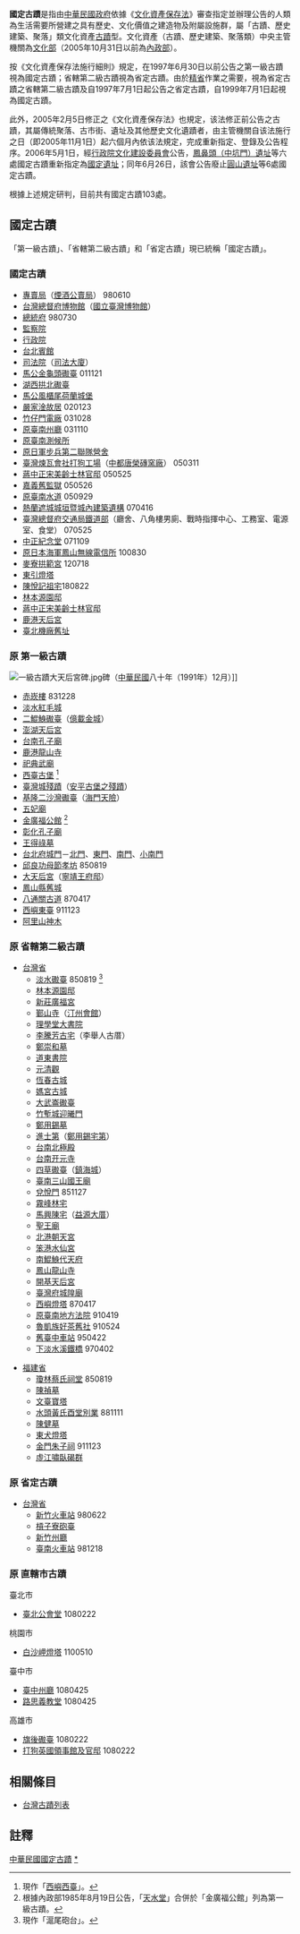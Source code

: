'''國定古蹟'''是指由[[中華民國|中華民國]][[中華民國政府|政府]]依據《[[文化資產保存法|文化資產保存法]]》審查指定並辦理公告的人類為生活需要所營建之具有歷史、文化價值之建造物及附屬設施群，屬「古蹟、歷史建築、聚落」類文化資產[[古蹟|古蹟]]型。文化資產（古蹟、歷史建築、聚落類）中央主管機關為[[中華民國文化部|文化部]]（2005年10月31日以前為[[中華民國內政部|內政部]]）。

按《文化資產保存法施行細則》規定，在1997年6月30日以前公告之第一級古蹟視為國定古蹟；省轄第二級古蹟視為省定古蹟。由於[[精省|精省]]作業之需要，視為省定古蹟之省轄第二級古蹟及自1997年7月1日起公告之省定古蹟，自1999年7月1日起視為國定古蹟。

此外，2005年2月5日修正之《文化資產保存法》也規定，该法修正前公告之古蹟，其屬傳統聚落、古市街、遺址及其他歷史文化遺蹟者，由主管機關自该法施行之日（即2005年11月1日）起六個月內依该法規定，完成重新指定、登錄及公告程序。2006年5月1日，經[[行政院文化建設委員會|行政院文化建設委員會]]公告，[[鳳鼻頭遺址|鳳鼻頭（中坑門）遺址]]等六處國定古蹟重新指定為[[國定遺址|國定遺址]]；同年6月26日，該會公告廢止[[圓山遺址|圓山遺址]]等6處國定古蹟。

根據上述規定研判，目前共有國定古蹟103處。

==國定古蹟==
「第一級古蹟」、「省轄第二級古蹟」和「省定古蹟」現已統稱「國定古蹟」。
===國定古蹟===
*[[專賣局|專賣局]]（[[菸酒公賣局|煙酒公賣局]]） 980610
*[[台灣總督府博物館|台灣總督府博物館]]（[[國立臺灣博物館|國立臺灣博物館]]）
*[[總統府_(臺灣)|總統府]] 980730
*[[監察院|監察院]]
*[[行政院|行政院]]
*[[台北賓館|台北賓館]]
*[[司法院|司法院]]（[[司法大廈|司法大廈]]）
*[[金龜頭砲臺|馬公金龜頭礮臺]] 011121
*[[湖西拱北砲臺|湖西拱北礮臺]]
*[[馬公風櫃尾荷蘭城堡|馬公風櫃尾荷蘭城堡]]
*[[嚴家淦故居|嚴家淦故居]] 020123
*[[高屏發電廠竹門機組|竹仔門電廠]] 031028
*[[原臺南州廳|原臺南州廳]] 031110
*[[原臺南測候所|原臺南測候所]]
*[[原日軍步兵第二聯隊營舍|原日軍步兵第二聯隊營舍]]
*[[中都唐榮磚窯廠|臺灣煉瓦會社打狗工場]]（[[中都唐榮磚窯廠|中都唐榮磚窯廠]]） 050311
*[[蔣中正宋美齡士林官邸|蔣中正宋美齡士林官邸]] 050525
*[[嘉義舊監獄|嘉義舊監獄]] 050526
*[[原臺南水道|原臺南水道]] 050929
*[[安平古堡|熱蘭遮城城垣暨城內建築遺構]] 070416
*[[臺灣總督府交通局鐵道部|臺灣總督府交通局鐵道部]]（廳舍、八角樓男廁、戰時指揮中心、工務室、電源室、食堂） 070525
*[[中正紀念堂|中正紀念堂]] 071109
*[[原日本海軍鳳山無線電信所|原日本海軍鳳山無線電信所]] 100830
*[[麥寮拱範宮|麥寮拱範宮]] 120718
*[[東引燈塔|東引燈塔]]
*[[陳悅記祖宅|陳悅記祖宅]]180822
*[[林本源園邸|林本源園邸]]
*[[蔣中正宋美齡士林官邸|蔣中正宋美齡士林官邸]]
*[[鹿港天后宮|鹿港天后宮]]
*[[臺北機廠_(國定古蹟)|臺北機廠舊址]]

===原 第一級古蹟===
[[File:一級古蹟大天后宮碑.jpg|thumb]]碑（[[民國紀年|中華民國]]八十年（1991年）12月）]]
*[[赤崁樓|赤崁樓]] 831228
*[[淡水紅毛城|淡水紅毛城]]
*[[二鯤鯓砲臺|二鯤鯓礮臺]]（[[億載金城|億載金城]]）
*[[澎湖天后宮|澎湖天后宮]]
*[[台南孔子廟|台南孔子廟]]
*[[鹿港龍山寺|鹿港龍山寺]]
*[[祀典武廟|祀典武廟]]
*[[西臺古堡|西臺古堡]] <ref group="註">現作「[[西嶼西臺|西嶼西臺]]」。</ref>
*[[安平古堡|臺灣城殘蹟]]（[[安平古堡|安平古堡之殘蹟]]）
*[[二沙灣砲臺|基隆二沙灣礮臺]]（[[海門天險|海門天險]]）
*[[五妃廟|五妃廟]]
*[[金廣福公館|金廣福公館]] <ref group="註">根據內政部1985年8月19日公告，「[[天水堂_(北埔)|天水堂]]」合併於「金廣福公館」列為第一級古蹟。</ref>
*[[彰化孔子廟|彰化孔子廟]]
*[[王得祿墓|王得祿墓]]
*[[台北府城|台北府城門]]－[[臺北府城北門|北門]]、[[臺北府城東門|東門]]、[[臺北府城南門|南門]]、[[臺北府城小南門|小南門]]
*[[邱良功母節孝坊|邱良功母節孝坊]] 850819
*[[大天后宮|大天后宮]]（[[寧靖王府邸|寧靖王府邸]]） 
*[[鳳山縣舊城|鳳山縣舊城]]
*[[八通關古道|八通關古道]] 870417
*[[西嶼東臺|西嶼東臺]] 911123
*[[阿里山神木|阿里山神木]]

===原 省轄第二級古蹟===
* [[台灣省|台灣省]]
**[[滬尾砲台|淡水礮臺]] 850819 <ref group="註">現作「滬尾砲台」。</ref>
**[[林本源園邸|林本源園邸]]
**[[新莊廣福宮|新莊廣福宮]]
**[[鄞山寺|鄞山寺]]（[[汀州會館|汀州會館]]）
**[[理學堂大書院|理學堂大書院]]
**[[李騰芳古宅|李騰芳古宅]]（李舉人古厝）
**[[鄭崇和墓|鄭崇和墓]]
**[[道東書院_(臺灣)|道東書院]]
**[[元清觀|元清觀]]
**[[恆春古城|恆春古城]]
**[[媽宮古城|媽宮古城]]
**[[大武崙砲臺|大武崙礮臺]]
**[[竹塹城|竹塹城迎曦門]]
**[[鄭用錫墓|鄭用錫墓]]
**[[進士第|進士第]]（[[鄭用錫宅第|鄭用錫宅第]]）
**[[台南北極殿|台南北極殿]]
**[[台南开元寺|台南开元寺]]
**[[四草砲臺|四草礮臺]]（[[鎮海城|鎮海城]]）
**[[臺南三山國王廟|臺南三山國王廟]]
**[[兌悅門|兌悅門]] 851127
**[[霧峰林宅|霧峰林宅]]
**[[馬興陳宅|馬興陳宅]]（[[益源大厝|益源大厝]]）
**[[聖王廟|聖王廟]]
**[[北港朝天宮|北港朝天宮]]
**[[笨港水仙宮|笨港水仙宮]]
**[[南鯤鯓代天府|南鯤鯓代天府]]
**[[鳳山龍山寺|鳳山龍山寺]]
**[[開基天后宮|開基天后宮]]
**[[臺灣府城隍廟|臺灣府城隍廟]]
**[[西嶼燈塔|西嶼燈塔]] 870417
**[[原臺南地方法院|原臺南地方法院]] 910419
**[[魯凱族好茶舊社|魯凱族好茶舊社]] 910524
**[[舊臺中車站|舊臺中車站]] 950422
**[[下淡水溪鐵橋|下淡水溪鐵橋]] 970402

* [[福建省_(中華民國)|福建省]]
**[[瓊林蔡氏祠堂|瓊林蔡氏祠堂]] 850819
**[[陳禎墓|陳禎墓]]
**[[文臺寶塔|文臺寶塔]]
**[[水頭黃氏酉堂別業|水頭黃氏酉堂別業]] 881111
**[[陳健墓|陳健墓]] 
**[[東犬燈塔|東犬燈塔]]  
**[[金門朱子祠|金門朱子祠]] 911123
**[[虛江嘯臥碣群|虛江嘯臥碣群]]

===原 省定古蹟===
* [[台灣省|台灣省]]
**[[新竹車站|新竹火車站]] 980622
**[[槓子寮砲臺|槓子寮砲臺]]
**[[新竹州廳|新竹州廳]]
**[[台南車站|臺南火車站]] 981218

===原 直轄市古蹟===
;臺北市
*[[臺北公會堂|臺北公會堂]] 1080222
;桃園市
*[[白沙岬燈塔|白沙岬燈塔]] 1100510
;臺中市
*[[臺中州廳|臺中州廳]] 1080425
*[[路思義教堂|路思義教堂]] 1080425
;高雄市
*[[旗後礮臺|旗後礮臺]] 1080222
*[[打狗英國領事館|打狗英國領事館及官邸]] 1080222

==相關條目==
*[[台灣古蹟列表|台灣古蹟列表]]

== 註釋 ==
{{reflist|group="註"}}

{{中華民國國定古蹟}}
[[Category:中華民國國定古蹟|]]
[[Category:中華民國古蹟|*]]